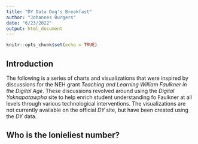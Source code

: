 ```yaml
---
title: "DY Data Dog's Breakfast"
author: "Johannes Burgers"
date: "6/23/2022"
output: html_document
---
```


```r
knitr::opts_chunk$set(echo = TRUE)
```


## Introduction

The following is a series of charts and visualizations that were inspired by discussions for the NEH grant *Teaching and Learning William Faulkner in the Digital Age*. These discussions revolved around using the *Digital Yoknapatawpha* site to help enrich student understanding fo Faulkner at all levels through various technological interventions. The visualizations are not currently available on the official *DY* site, but have been created using the *DY* data.

## Who is the lonieliest number?

